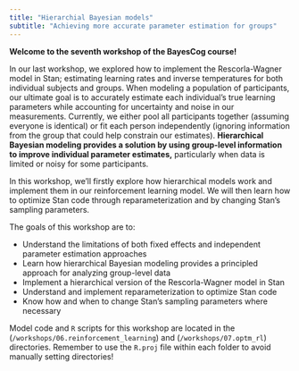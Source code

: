 ```yaml
---
title: "Hierarchial Bayesian models"
subtitle: "Achieving more accurate parameter estimation for groups"
---
```


**Welcome to the seventh workshop of the BayesCog course!**

In our last workshop, we explored how to implement the Rescorla-Wagner model in Stan; estimating learning rates and inverse temperatures for both individual subjects and groups. 
When modeling a population of participants, our ultimate goal is to accurately estimate each individual's true learning parameters while accounting for uncertainty and noise in our measurements. Currently, we either pool all participants together (assuming everyone is identical) or fit each person independently (ignoring information from the group that could help constrain our estimates). **Hierarchical Bayesian modeling provides a solution by using group-level information to improve individual parameter estimates,** particularly when data is limited or noisy for some participants. 

In this workshop, we'll firstly explore how hierarchical models work and implement them in our reinforcement learning model. We will then learn how to optimize Stan code through reparameterization and by changing Stan's sampling parameters.

The goals of this workshop are to:

- Understand the limitations of both fixed effects and independent parameter estimation approaches
- Learn how hierarchical Bayesian modeling provides a principled approach for analyzing group-level data
- Implement a hierarchical version of the Rescorla-Wagner model in Stan
- Understand and implement reparameterization to optimize Stan code
- Know how and when to change Stan's sampling parameters where necessary

:::{.callout-note title="Working directory for this workshop"}
Model code and `R` scripts for this workshop are located in the (`/workshops/06.reinforcement_learning`) and (`/workshops/07.optm_rl`) directories. Remember to use the `R.proj` file within each folder to avoid manually setting directories!
:::

